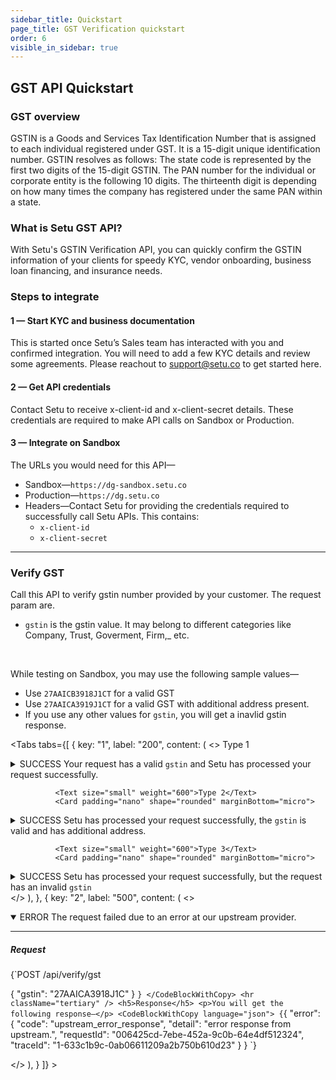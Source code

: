 ```yaml
---
sidebar_title: Quickstart
page_title: GST Verification quickstart
order: 6
visible_in_sidebar: true
---
```


## GST API Quickstart

### GST overview

GSTIN is a Goods and Services Tax Identification Number that is assigned to each individual registered under GST. It is a 15-digit unique identification number.
GSTIN resolves as follows: The state code is represented by the first two digits of the 15-digit GSTIN. The PAN number for the individual or corporate entity is the following 10 digits. The thirteenth digit is depending on how many times the company has registered under the same PAN within a state.

### What is Setu GST API?

With Setu's GSTIN Verification API, you can quickly confirm the GSTIN information of your clients for speedy KYC, vendor onboarding, business loan financing, and insurance needs.

### Steps to integrate

#### 1 — Start KYC and business documentation

This is started once Setu’s Sales team has interacted with you and confirmed integration. You will need to add a few KYC details and review some agreements. Please reachout to support@setu.co to get started here.

#### 2 — Get API credentials

Contact Setu to receive x-client-id and x-client-secret details. These credentials are required to make API calls on Sandbox or Production.

#### 3 — Integrate on Sandbox

The URLs you would need for this API—

-   Sandbox—`https://dg-sandbox.setu.co`
-   Production—`https://dg.setu.co`
-   Headers—Contact Setu for providing the credentials required to successfully call Setu APIs. This contains:
    -   `x-client-id`
    -   `x-client-secret`

<hr className="primary" />

### Verify GST

Call this API to verify gstin number provided by your customer. The request param are.

-   `gstin` is the gstin value. It may belong to different categories like Company, Trust, Goverment, Firm,\_ etc.

<br />

While testing on Sandbox, you may use the following sample values—

-   Use `27AAICB3918J1CT` for a valid GST
-   Use `27AAICA3919J1CT` for a valid GST with additional address present.
-   If you use any other values for `gstin`, you will get a inavlid gstin response.

<Tabs
      tabs={[
        {
          key: "1",
          label: "200",
          content: (
            <>
            <Text size="small" weight="600">Type 1</Text>
            <Card padding="nano" shape="rounded" marginBottom="micro">
  <details>
    <summary>
                <Text size="medium" marginBottom="none" paddingRight="medium"><Badge type="success">SUCCESS</Badge> Your request has a
                        valid <code>gstin</code> and Setu has processed your
                        request successfully.</Text>
    </summary>
              <hr className="tertiary" />
              <h5>Request</h5>
              <CodeBlockWithCopy language="json">
                {`POST /api/verify/gst 
 
{ 
    "gstin": "27AAICB3918J1CT"
} `}
              </CodeBlockWithCopy>
              <hr className="tertiary" />
              <h5>Response</h5>
              <p>You will get the following details—</p>
              <CodeBlockWithCopy language="json">
                {`{
  "data":{
    "address":{
      "additional":[
        
      ],
      "principle":{
        "buildingName":"MESH COMPLEX",
        "buildingNumber":"WAREHOUSE H",
        "city":"",
        "district":"Thane",
        "floorNo":"SURVEY NO. 35/4, 36/2",
        "latitude":"",
        "location":"BHIWANDI",
        "longitude":"",
        "naturePlaceOfBusiness":"",
        "pinCode":"421302",
        "stateCode":"Maharashtra",
        "street":"SARAVALI"
      }
    },
    "company":{
      "constitutionOfBusiness":"Private Limited Company",
      "name":"XYZ SELLER SERVICES PRIVATE LIMITED",
      "natureOfBusinessActivity":"",
      "state":"State - Maharashtra,Zone - Thane,Division - THANE CITY,Charge - BHIWANDI_701",
      "status":"Active",
      "taxPayerType":"Tax Collector (Electronic Commerce Operator)",
      "tradeName":"XYZ SELLER SERVICES PRIVATE LIMITED",
      "type":"Private Limited Company"
    },
    "gst":{
      "dateOfCancellation":"",
      "id":"27AAICB3918J1CT",
      "lastUpdatedDate":"",
      "registrationDate":"12/10/2018"
    },
    "jurisdiction":{
      "centre":"Commissionerate - BHIWANDI,Division - DIVISION IV,Range - RANGE-I (Jurisdictional Office)",
      "centreCode":"VQ0401",
      "state":"State - Maharashtra,Zone - Thane,Division - THANE CITY,Charge - BHIWANDI_701",
      "stateCode":"MHCG1425"
    }
  },
  "message":"",
  "requestId":"e347e79b-dddc-49c1-b266-afb2c44843e8",
  "verification":"success",
  "traceId":"1-633f22e0-6eb8245d7043f93e1bf83604"
}`}
              </CodeBlockWithCopy>
              </details>
              </Card>
              
              <Text size="small" weight="600">Type 2</Text>
              <Card padding="nano" shape="rounded" marginBottom="micro">
  <details>
    <summary>
                <Text size="medium" marginBottom="none" paddingRight="medium"><Badge type="success">SUCCESS</Badge> Setu has processed
                        your request successfully, the <code>gstin</code> is valid and has
                        additional address.</Text>
    </summary>
              <hr className="tertiary" />
              <h5>Request</h5>
              <CodeBlockWithCopy language="json">
                {`POST /api/verify/gst 
 
{ 
    "gstin": "27AAICB3919J1CT" 
} `}
              </CodeBlockWithCopy>
              <hr className="tertiary" />
              <h5>Response</h5>
              <p>You will get the following details—</p>
              <CodeBlockWithCopy language="json">
                {`{
  "data":{
    "address":{
      "additional":[
        {
          "buildingName":"",
          "buildingNumber":"DOOR NO, 17",
          "city":"",
          "district":"Dakshina Kannada",
          "floorNo":"1ST FLOOR",
          "latitude":"",
          "location":"ONNAKATTE KULAI OF MANGALORE",
          "longitude":"",
          "naturePlaceOfBusiness":"Office / Sale Office",
          "pinCode":"575019",
          "stateCode":"Karnataka",
          "street":"XYZ COMPLEX OPP MAHILA MANDALA"
        }
      ],
      "principle":{
        "buildingName":"MESH COMPLEX",
        "buildingNumber":"WAREHOUSE H",
        "city":"",
        "district":"Thane",
        "floorNo":"SURVEY NO. 35/4, 36/2",
        "latitude":"",
        "location":"BHIWANDI",
        "longitude":"",
        "naturePlaceOfBusiness":"",
        "pinCode":"421302",
        "stateCode":"Maharashtra",
        "street":"SARAVALI"
      }
    },
    "company":{
      "constitutionOfBusiness":"Private Limited Company",
      "name":"XYZ SELLER SERVICES PRIVATE LIMITED",
      "natureOfBusinessActivity":"",
      "state":"State - Maharashtra,Zone - Thane,Division - THANE CITY,Charge - BHIWANDI_701",
      "status":"Active",
      "taxPayerType":"Tax Collector (Electronic Commerce Operator)",
      "tradeName":"XYZ SELLER SERVICES PRIVATE LIMITED",
      "type":"Private Limited Company"
    },
    "gst":{
      "dateOfCancellation":"",
      "id":"27AAICB3918J1CT",
      "lastUpdatedDate":"",
      "registrationDate":"12/10/2018"
    },
    "jurisdiction":{
      "centre":"Commissionerate - BHIWANDI,Division - DIVISION IV,Range - RANGE-I (Jurisdictional Office)",
      "centreCode":"VQ0401",
      "state":"State - Maharashtra,Zone - Thane,Division - THANE CITY,Charge - BHIWANDI_701",
      "stateCode":"MHCG1425"
    }
  },
  "message":"",
  "requestId":"e347e79b-dddc-49c1-b266-afb2c44843e8",
  "verification":"success",
  "traceId":"1-633f22e0-6eb8245d7043f93e1bf83604"
}`}
              </CodeBlockWithCopy>
              </details>
              </Card>
              
              <Text size="small" weight="600">Type 3</Text>
              <Card padding="nano" shape="rounded" marginBottom="micro">
  <details>
    <summary>
                <Text size="medium" marginBottom="none" paddingRight="medium"><Badge type="success">SUCCESS</Badge> Setu has processed
                        your request successfully, but the request has an invalid <code>gstin</code> 
                        </Text>
    </summary>
              <hr className="tertiary" />
              <h5>Request</h5>
              <CodeBlockWithCopy language="json">
                {`POST /api/verify/gst 
 
{ 
    "gstin": "27AAICA3918J1C" 
} `}
              </CodeBlockWithCopy>
              <hr className="tertiary" />
              <h5>Response</h5>
              <p>You will get the following details—</p>
              <CodeBlockWithCopy language="json">
                {`{
  "data":{
    
  },
  "message":"Invalid GSTIN / UID",
  "requestId":"f8baadba-5f92-481c-9ce4-f5ba45af030b",
  "verification":"success",
  "traceId":"1-633c15e8-24825b38477426d4165bb6c2"
}`}
              </CodeBlockWithCopy>
              </details>
              </Card>
            </>
          ),
        },
        {
          key: "2",
          label: "500",
          content: (
            <>
            <Card padding="nano" shape="rounded" marginBottom="micro">
  <details open>
    <summary>
                <Text size="medium" marginBottom="none" paddingRight="medium"><Badge type="failure">ERROR</Badge> The request failed due to an error at our upstream provider.</Text>
    </summary>
              <hr className="tertiary" />
              <h5>Request</h5>
              <CodeBlockWithCopy language="json">
                {`POST /api/verify/gst 
 
{ 
    "gstin": "27AAICA3918J1C" 
} `}
              </CodeBlockWithCopy>
              <hr className="tertiary" />
              <h5>Response</h5>
              <p>You will get the following response—</p>
              <CodeBlockWithCopy language="json">
                {`{
    "error": {
        "code": "upstream_error_response",
        "detail": "error response from upstream.",
        "requestId": "006425cd-7ebe-452a-9c0b-64e4df512324",
        "traceId": "1-633c1b9c-0ab06611209a2b750b610d23"
    }
} `}
              </CodeBlockWithCopy>
              </details>
              </Card>
            </>
          ),
        }
      ]}
    ></Tabs>



<br />
<WasPageHelpful />
